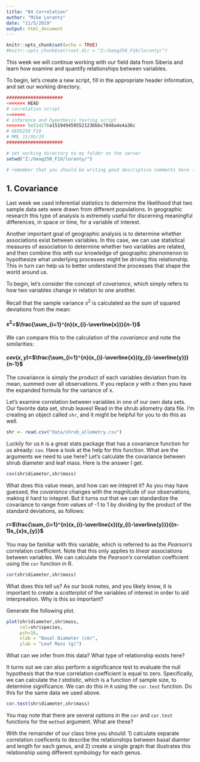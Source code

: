 ```yaml
---
title: "04 Correlation"
author: "Mike Loranty"
date: "11/5/2019"
output: html_document
---
```




```r
knitr::opts_chunk$set(echo = TRUE)
#knitr::opts_chunk$set(root.dir = "Z:/Geog250_F19/loranty/")
```

This week we will continue working with our field data from Siberia and learn how examine and quantify relationships between variables.

To begin, let's create a new script, fill in the appropriate header information, and set our working directory.
```r
#####################
<<<<<<< HEAD
# correlation script
=======
# inference and hypothesis testing script
>>>>>>> 5e514276a1519494595521236bbc7840a4e4a36c
# GEOG250 F19
# MML 11/05/19
#####################

# set working directory to my folder on the server
setwd("Z:/Geog250_F19/loranty/")

# remember that you should be writing good descriptive comments here - these are your notes!

```

## 1. Covariance

Last week we used inferential statistics to determine the likelihood that two sample data sets were drawn from different populations. In geographic research this type of analysis is extremely useful for discerning meaningful differences, in space or time, for a variable of interest. 

Another important goal of geographic analysis is to determine whether associations exist between variables. In this case, we can use statistical measures of association to determine whether two variables are related, and then combine this with our knowledge of geographic phenomenon to hypothesize what underlying processes might be driving this relationship. This in turn can help us to better understand the processes that shape the world around us. 

To begin, let's consider the concept of *covariance*, which simply refers to how two variables change in relation to one another. 

Recall that the sample variance $s^{2}$ is calculated as the sum of squared deviations from the mean: 


####   $s^{2}$=$\frac{\sum_{i=1}^{n}(x_{i}-\overline{x})}{n-1}$


We can compare this to the calculation of the *covariance* and note the similarities: 

####   $cov(x,y)$=$\frac{\sum_{i=1}^{n}(x_{i}-\overline{x})(y_{i}-\overline{y})}{n-1}$

The covariance is simply the product of each variables deviation from its mean, summed over all observations. If you replace *y* with *x* then you have the expanded formula for the variance of x. 

Let's examine correlation between variables in one of our own data sets. Our favorite data set, shrub leaves! Read in the shrub allometry data file. I'm creating an object called `shr`, and it might be helpful for you to do this as well. 

```r
shr <- read.csv("data/shrub_allometry.csv")
```

Luckily for us `R` is a great stats package that has a covariance function for us already: `cov`. Have a look at the help for this function. What are the arguments we need to use here? Let's calculate the covariance between shrub diameter and leaf mass. Here is the answer I get. 

```r
cov(shr$diameter,shr$mass)
```

What does this value mean, and how can we intepret it? As you may have guessed, the *covariance* changes with the magnitude of our observations, making it hard to intepret. But it turns out that we can standardize the covariance to range from values of -1 to 1 by dividing by the product of the standard deviations, as follows: 


####   $r$=$\frac{\sum_{i=1}^{n}(x_{i}-\overline{x})(y_{i}-\overline{y})}{(n-1)s_{x}s_{y}}$

You may be familiar with this variable, which is referred to as the *Pearson's* correlation coefficient. Note that this only applies to *linear* associations between variables. We can calculate the *Pearson's* correlation coefficient using the `cor` function in R. 

```r
cor(shr$diameter,shr$mass)
```

What does this tell us? As our book notes, and you likely know, it is important to create a *scatterplot* of the variables of interest in order to aid interpreation. Why is this so important? 

Generate the following plot. 

```r
plot(shr$diameter,shr$mass,
     col=shr$species,
     pch=16,
     xlab = "Basal Diameter (cm)",
     ylab = "Leaf Mass (g)")

```

What can we infer from this data? What type of relationship exists here? 


It turns out we can also perform a significance test to evaluate the null hypothesis that the true correlation coefficient is equal to zero. Specifically, we can calculate the *t statistic*, which is a function of sample size, to determine significance. We can do this in `R` using the `cor.test` function. Do this for the same data we used above. 

```r
cor.test(shr$diameter,shr$mass)
```


You may note that there are several options in the `cor` and `cor.test` functions for the `method` argument. What are these? 

With the remainder of our class time you should: 1) calculate separate correlation coeficents to describe the relationships between basal diamter and length for each genus, and 2) create a single graph that illustrates this relationship using different symbology for each genus. 

